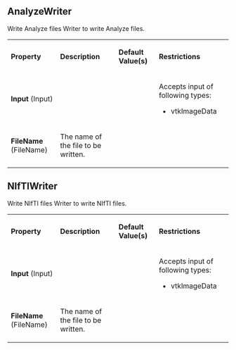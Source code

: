 
==AnalyzeWriter==

Write Analyze files
Writer to write Analyze files.


{| class="PropertiesTable" border="1" cellpadding="5"
|-
| '''Property'''
| '''Description'''
| '''Default Value(s)'''
| '''Restrictions'''

|-
|'''Input''' (Input)
|

|

|
Accepts input of following types:
* vtkImageData
|-
|'''FileName''' (FileName)
|

The name of the file to be written.

|

|


|}

==NIfTIWriter==

Write NIfTI files
Writer to write NIfTI files.


{| class="PropertiesTable" border="1" cellpadding="5"
|-
| '''Property'''
| '''Description'''
| '''Default Value(s)'''
| '''Restrictions'''

|-
|'''Input''' (Input)
|

|

|
Accepts input of following types:
* vtkImageData
|-
|'''FileName''' (FileName)
|

The name of the file to be written.

|

|


|}

